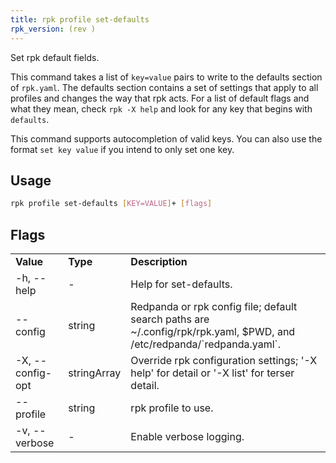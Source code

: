 ```yaml
---
title: rpk profile set-defaults
rpk_version: (rev )
---
```


<head>
  <meta name="title" content="rpk profile set-defaults| Redpanda Docs" />
  <meta name="description" content="rpk profile set-defaults" />
  <link rel="canonical" href="https://docs.redpanda.com/docs/reference/rpk/rpk-profile/rpk-profile-set-defaults/" />
</head>

Set rpk default fields.

This command takes a list of `key=value` pairs to write to the defaults section
of `rpk.yaml`. The defaults section contains a set of settings that apply to all
profiles and changes the way that rpk acts. For a list of default flags and
what they mean, check `rpk -X help` and look for any key that begins with
`defaults`.

This command supports autocompletion of valid keys. You can also use the
format `set key value` if you intend to only set one key.

## Usage

```bash
rpk profile set-defaults [KEY=VALUE]+ [flags]
```

## Flags

<table>
  <tbody>
    <tr>
      <td>
        <strong>Value</strong>
      </td>
      <td>
        <strong>Type</strong>
      </td>
      <td>
        <strong>Description</strong>
      </td>
    </tr>
    <tr>
      <td>-h, --help</td>
      <td>-</td>
      <td>Help for set-defaults.</td>
    </tr>
    <tr>
      <td>--config</td>
      <td>string</td>
      <td>
        Redpanda or rpk config file; default search paths are
        ~/.config/rpk/rpk.yaml, $PWD, and /etc/redpanda/`redpanda.yaml`.
      </td>
    </tr>
    <tr>
      <td>-X, --config-opt</td>
      <td>stringArray</td>
      <td>
        Override rpk configuration settings; '-X help' for detail or '-X list'
        for terser detail.
      </td>
    </tr>
    <tr>
      <td>--profile</td>
      <td>string</td>
      <td>rpk profile to use.</td>
    </tr>
    <tr>
      <td>-v, --verbose</td>
      <td>-</td>
      <td>Enable verbose logging.</td>
    </tr>
  </tbody>
</table>
